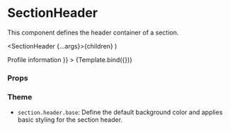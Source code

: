 
<Meta title="Components/Section/SectionHeader" component={SectionHeader} />

# SectionHeader

This component defines the header container of a section.

  <SectionHeader {...args}>{children}</SectionHeader>
)

<Canvas>
  <Story
    name="Default"
    args={{ children: <SectionTitle>Profile information</SectionTitle> }}
  >
    {Template.bind({})}
  </Story>
</Canvas>

### Props

<ArgsTable story="Default" />

### Theme

- `section.header.base`: Define the default background color and applies basic styling for the section header.
